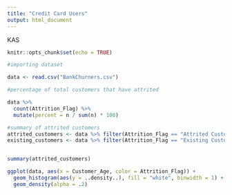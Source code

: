 ```yaml
---
title: "Credit Card Users"
output: html_document
---
```

KAS

```r
knitr::opts_chunk$set(echo = TRUE)
```

```r
#importing dataset

data <- read.csv("BankChurners.csv")

```

```r
#percentage of total customers that have attrited

data %>%
  count(Attrition_Flag) %>%
  mutate(percent = n / sum(n) * 100)

```

```r
#summary of attrited customers
attrited_customers <- data %>% filter(Attrition_Flag == "Attrited Customer")
existing_customers <- data %>% filter(Attrition_Flag == "Existing Customer")


summary(attrited_customers)

ggplot(data, aes(x = Customer_Age, color = Attrition_Flag)) +
  geom_histogram(aes(y = ..density..), fill = "white", binwidth = 1) +
  geom_density(alpha = .2)

```

